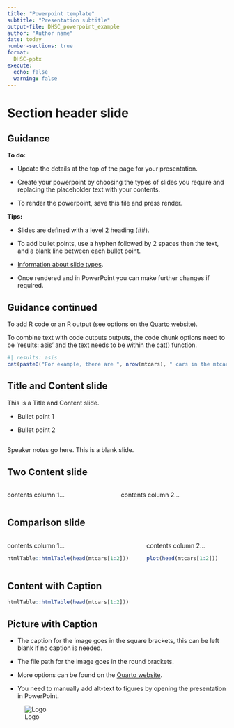 ```yaml
---
title: "Powerpoint template"
subtitle: "Presentation subtitle"
output-file: DHSC_powerpoint_example
author: "Author name"
date: today
number-sections: true
format:
  DHSC-pptx
execute:
  echo: false
  warning: false
---
```


# Section header slide

## Guidance

**To do:**

-   Update the details at the top of the page for your presentation.

-   Create your powerpoint by choosing the types of slides you require and replacing the placeholder text with your contents.

-   To render the powerpoint, save this file and press render.

**Tips:**

-   Slides are defined with a level 2 heading (##).

-   To add bullet points, use a hyphen followed by 2 spaces then the text, and a blank line between each bullet point.

-   [Information about slide types](https://quarto.org/docs/presentations/powerpoint.html#slide-layouts).

-   Once rendered and in PowerPoint you can make further changes if required.


## Guidance continued

To add R code or an R output (see options on the [Quarto website](https://quarto.org/docs/reference/cells/cells-knitr.html#overview)).

To combine text with code outputs outputs, the code chunk options need to be 'results: asis' and the text needs to be within the cat() function.

```r
#| results: asis
cat(paste0("For example, there are ", nrow(mtcars), " cars in the mtcars dataset."))
```

## Title and Content slide

This is a Title and Content slide.

-   Bullet point 1

-   Bullet point 2

## 

::: notes
Speaker notes go here. This is a blank slide.
:::

## Two Content slide

::: columns
::: column
contents column 1...
:::

::: column
contents column 2...
:::
:::

## Comparison slide

::: columns
::: column
contents column 1...

```r
htmlTable::htmlTable(head(mtcars[1:2]))
```
:::

::: column
contents column 2...


```r
plot(head(mtcars[1:2]))
```
:::
:::

## Content with Caption

```r
htmlTable::htmlTable(head(mtcars[1:2]))
```

## Picture with Caption

-   The caption for the image goes in the square brackets, this can be left blank if no caption is needed.

-   The file path for the image goes in the round brackets.

-   More options can be found on the [Quarto website](https://quarto.org/docs/authoring/figures.html).

-   You need to manually add alt-text to figures by opening the presentation in PowerPoint.

![Logo](_extensions/DHSC/assets/DHSC_3268_AW.png)
